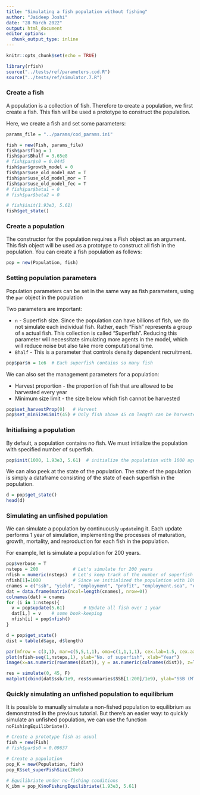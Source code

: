 ---
title: "Simulating a fish population without fishing"
author: "Jaideep Joshi"
date: "28 March 2022"
output: html_document
editor_options:
  chunk_output_type: inline
---

```{r setup, include=FALSE}
knitr::opts_chunk$set(echo = TRUE)
```

```{r, include = F, echo = F}
library(rfish)
source("../tests/ref/parameters.cod.R")
source("../tests/ref/simulator.7.R")
```

### Create a fish

A population is a collection of fish. Therefore to create a population, we first create a fish. This fish will be used a prototype to construct the population.

Here, we create a fish and set some parameters:

```{r}
params_file = "../params/cod_params.ini"
```

```{r }
fish = new(Fish, params_file)
fish$par$flag = 1
fish$par$Bhalf = 3.65e8
# fish$par$s0 = 0.0445
fish$par$growth_model = 0
fish$par$use_old_model_mat = T
fish$par$use_old_model_mor = T
fish$par$use_old_model_fec = T
# fish$par$beta1 = 0
# fish$par$beta2 = 0

# fish$init(1.93e3, 5.61)
fish$get_state()
```

### Create a population

The constructor for the population requires a Fish object as an argument. This fish object will be used as a prototype to construct all fish in the population. You can create a fish population as follows:

```{r}
pop = new(Population, fish)  
```

### Setting population parameters

Population parameters can be set in the same way as fish parameters, using the `par` object in the population

Two parameters are important:

+ `n` - Superfish size. Since the population can have billions of fish, we do not simulate each individual fish. Rather, each "Fish" represents a group of `n` actual fish. This collection is called "Superfish". Reducing this parameter will necessitate simulating more agents in the model, which will reduce noise but also take more computational time. 
+ `Bhalf` - This is a parameter that controls density dependent recruitment. 


```{r}
pop$par$n = 1e6  # Each superfish contains so many fish
```

We can also set the management parameters for a population:

+ Harvest proportion - the proportion of fish that are allowed to be harvested every year
+ Minimum size limit - the size below which fish cannot be harvested

```{r}
pop$set_harvestProp(0)   # Harvest 
pop$set_minSizeLimit(45) # Only fish above 45 cm length can be harvested
```

### Initialising a population

By default, a population contains no fish. We must initialize the population with specified number of superfish.

```{r}
pop$init(1000, 1.93e3, 5.61)  # initialize the population with 1000 agents (superfish)
```

We can also peek at the state of the population. The state of the population is simply a dataframe consisting of the state of each superfish in the population.

```{r}
d = pop$get_state()
head(d)
```

### Simulating an unfished population

We can simulate a population by continuously `update`ing it. Each update performs 1 year of simulation, implementing the processes of maturation, growth, mortality, and reproduction for each fish in the population.

For example, let is simulate a population for 200 years.

```{r fig.height=9}
pop$verbose = T
nsteps = 200             # Let's simulate for 200 years
nfish = numeric(nsteps)  # Let's keep track of the number of superfish
nfish[1]=1000            # Since we initialized the population with 1000 superfish
cnames = c("ssb", "yield", "employment", "profit", "employment.sea", "employment.shore", "profit.sea", "profit.shore", "tsb", "r0", "nrecruits", "nsuperfish", "factor_dg", "factor_dr", "max_length", "length90", "survival_mean", "maturity", "Nrel")
dat = data.frame(matrix(ncol=length(cnames), nrow=0))
colnames(dat) = cnames
for (i in 1:nsteps){
  v = pop$update(5.61)       # Update all fish over 1 year 
  dat[i,] = v    # some book-keeping
  nfish[i] = pop$nfish()
}

d = pop$get_state()
dist = table(d$age, d$length)

par(mfrow = c(3,1), mar=c(5,5,1,1), oma=c(1,1,1,1), cex.lab=1.5, cex.axis=1.5)
plot(nfish~seq(1,nsteps,1), ylab="No. of superfish", xlab="Year")
image(x=as.numeric(rownames(dist)), y = as.numeric(colnames(dist)), z=log(1+3*log(dist)), col=scales::viridis_pal()(100), xlab="Age", ylab="Length")

res = simulate(0, 45, F)
matplot(cbind(dat$ssb/1e9, res$summaries$SSB[1:200]/1e9), ylab="SSB (MT)", xlab="Year", col=c("cyan", "black"), lty=1, type=c("p","l"), pch=1)

```


### Quickly simulating an unfished population to equilibrium

It is possible to manually simulate a non-fished population to equilibrium as demonstrated in the previous tutorial. But there's an easier way: to quickly simulate an unfished population, we can use the function `noFishingEquilibriate()`.

```{r}
# Create a prototype fish as usual
fish = new(Fish)
# fish$par$s0 = 0.09637

# Create a population
pop_K = new(Population, fish)
pop_K$set_superFishSize(20e6)

# Equilibriate under no-fishing conditions
K_ibm = pop_K$noFishingEquilibriate(1.93e3, 5.61)
```




